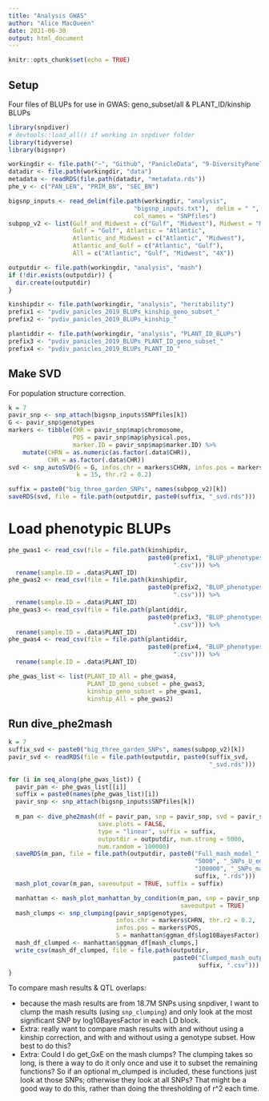 ```yaml
---
title: "Analysis GWAS"
author: "Alice MacQueen"
date: 2021-06-30
output: html_document
---
```


```r
knitr::opts_chunk$set(echo = TRUE)
```

## Setup
Four files of BLUPs for use in GWAS: geno_subset/all & PLANT_ID/kinship BLUPs

```r
library(snpdiver)
# devtools::load_all() if working in snpdiver folder
library(tidyverse)
library(bigsnpr)

workingdir <- file.path("~", "Github", "PanicleData", "9-DiversityPanel")
datadir <- file.path(workingdir, "data")
metadata <- readRDS(file.path(datadir, "metadata.rds"))
phe_v <- c("PAN_LEN", "PRIM_BN", "SEC_BN")

bigsnp_inputs <- read_delim(file.path(workingdir, "analysis", 
                                   "bigsnp_inputs.txt"),  delim = " ", 
                                   col_names = "SNPfiles") 
subpop_v2 <- list(Gulf_and_Midwest = c("Gulf", "Midwest"), Midwest = "Midwest", 
                  Gulf = "Gulf", Atlantic = "Atlantic", 
                  Atlantic_and_Midwest = c("Atlantic", "Midwest"),
                  Atlantic_and_Gulf = c("Atlantic", "Gulf"), 
                  All = c("Atlantic", "Gulf", "Midwest", "4X"))

outputdir <- file.path(workingdir, "analysis", "mash")
if (!dir.exists(outputdir)) {
  dir.create(outputdir)
}

kinshipdir <- file.path(workingdir, "analysis", "heritability")
prefix1 <- "pvdiv_panicles_2019_BLUPs_kinship_geno_subset_"
prefix2 <- "pvdiv_panicles_2019_BLUPs_kinship_"

plantiddir <- file.path(workingdir, "analysis", "PLANT_ID_BLUPs")
prefix3 <- "pvdiv_panicles_2019_BLUPs_PLANT_ID_geno_subset_"
prefix4 <- "pvdiv_panicles_2019_BLUPs_PLANT_ID_"
```

## Make SVD
For population structure correction.
```r
k = 7
pavir_snp <- snp_attach(bigsnp_inputs$SNPfiles[k])
G <- pavir_snp$genotypes
markers <- tibble(CHR = pavir_snp$map$chromosome, 
                  POS = pavir_snp$map$physical.pos,
                  marker.ID = pavir_snp$map$marker.ID) %>%
    mutate(CHRN = as.numeric(as.factor(.data$CHR)),
           CHR = as.factor(.data$CHR))
svd <- snp_autoSVD(G = G, infos.chr = markers$CHRN, infos.pos = markers$POS,
                   k = 15, thr.r2 = 0.2)

suffix = paste0("big_three_garden_SNPs", names(subpop_v2)[k])
saveRDS(svd, file = file.path(outputdir, paste0(suffix, "_svd.rds")))

```

# Load phenotypic BLUPs
```r
phe_gwas1 <- read_csv(file = file.path(kinshipdir, 
                                       paste0(prefix1, "BLUP_phenotypes",
                                              ".csv"))) %>%
  rename(sample.ID = .data$PLANT_ID)
phe_gwas2 <- read_csv(file = file.path(kinshipdir, 
                                       paste0(prefix2, "BLUP_phenotypes",
                                              ".csv"))) %>%
  rename(sample.ID = .data$PLANT_ID)
phe_gwas3 <- read_csv(file = file.path(plantiddir, 
                                       paste0(prefix3, "BLUP_phenotypes",
                                              ".csv"))) %>%
  rename(sample.ID = .data$PLANT_ID)
phe_gwas4 <- read_csv(file = file.path(plantiddir, 
                                       paste0(prefix4, "BLUP_phenotypes",
                                              ".csv"))) %>%
  rename(sample.ID = .data$PLANT_ID)

phe_gwas_list <- list(PLANT_ID_All = phe_gwas4,
                      PLANT_ID_geno_subset = phe_gwas3,
                      kinship_geno_subset = phe_gwas1,
                      kinship_All = phe_gwas2)

```


## Run dive_phe2mash
```r
k = 7
suffix_svd <- paste0("big_three_garden_SNPs", names(subpop_v2)[k])
pavir_svd <- readRDS(file = file.path(outputdir, paste0(suffix_svd,
                                                        "_svd.rds")))
  
for (i in seq_along(phe_gwas_list)) {
  pavir_pan <- phe_gwas_list[[i]]
  suffix = paste0(names(phe_gwas_list)[i])
  pavir_snp <- snp_attach(bigsnp_inputs$SNPfiles[k])
  
  m_pan <- dive_phe2mash(df = pavir_pan, snp = pavir_snp, svd = pavir_svd,
                         save.plots = FALSE,
                         type = "linear", suffix = suffix, 
                         outputdir = outputdir, num.strong = 5000, 
                         num.random = 100000)
  saveRDS(m_pan, file = file.path(outputdir, paste0("Full_mash_model_",
                                                    "5000", "_SNPs_U_ed_and_",
                                                    "100000", "_SNPs_mash_fit_",
                                                    suffix, ".rds")))
  mash_plot_covar(m_pan, saveoutput = TRUE, suffix = suffix)

  manhattan <- mash_plot_manhattan_by_condition(m_pan, snp = pavir_snp, 
                                                saveoutput = TRUE)
  mash_clumps <- snp_clumping(pavir_snp$genotypes, 
                              infos.chr = markers$CHRN, thr.r2 = 0.2, 
                              infos.pos = markers$POS, 
                              S = manhattan$ggman_df$log10BayesFactor)
  mash_df_clumped <- manhattan$ggman_df[mash_clumps,]
  write_csv(mash_df_clumped, file = file.path(outputdir,
                                              paste0("Clumped_mash_output_df_",
                                                     suffix, ".csv")))
}

```


To compare mash results & QTL overlaps:

  - because the mash results are from 18.7M SNPs using snpdiver, I want to clump the mash results (using `snp_clumping`) and only look at the most significant SNP by log10BayesFactor in each LD block.
  - Extra: really want to compare mash results with and without using a kinship correction, and with and without using a genotype subset. How best to do this?
  - Extra: Could I do get_GxE on the mash clumps? The clumping takes so long, is there a way to do it only once and use it to subset the remaining functions? So if an optional m_clumped is included, these functions just look at those SNPs; otherwise they look at all SNPs? That might be a good way to do this, rather than doing the thresholding of r^2 each time.
